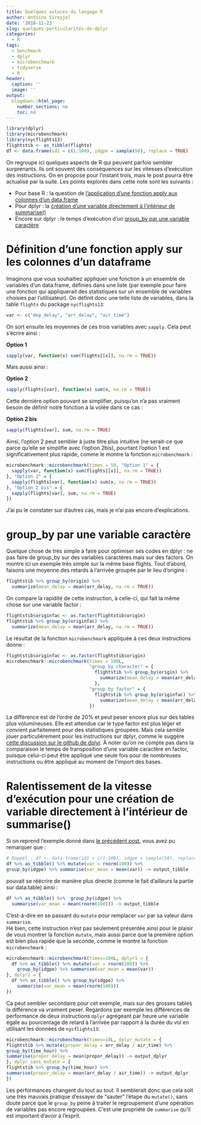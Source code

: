 ```yaml
---
title: Quelques astuces du langage R
author: Antoine Sireyjol
date: '2018-11-23'
slug: quelques-particularités-de-dplyr
categories:
  - R
tags:
  - benchmark
  - dplyr
  - microbenchmark
  - tidyverse
  - R
header:
  caption: ''
  image: ''
output:
  blogdown::html_page:
    number_sections: no
    toc: no
---
```



```r
library(dplyr)
library(microbenchmark)
library(nycflights13)
flightstib <- as_tibble(flights)
df <- data.frame(id1 = c(1:100), idgpe = sample(50), replace = TRUE)
```

On regroupe ici quelques aspects de R qui peuvent parfois sembler surprenants. Ils ont souvent des conséquences sur les vitesses d'exécution des instructions. On en propose pour l'instant trois, mais le post pourra être actualisé par la suite. Les points explorés dans cette note sont les suivants :  

* Pour base R : la question de [l'application d'une fonction apply aux colonnes d'un data.frame][Définition d'une fonction apply sur les colonnes d'un dataframe] 
* Pour dplyr : la [création d'une variable directement à l'intérieur de summarise()][Ralentissement de la vitesse d'exécution pour une création de variable directement à l'intérieur de summarise()]
* Encore sur dplyr : le temps d'exécution d'un [group_by par une variable caractère][group_by par une variable caractère]

# Définition d'une fonction apply sur les colonnes d'un dataframe
Imaginons que vous souhaitiez appliquer une fonction à un ensemble de variables d'un data.frame, définies dans une liste (par exemple pour faire une fonction qui appliquerait des statistiques sur un ensemble de variables choisies par l'utilisateur). On définit donc une telle liste de variables, dans la table `flights` du package `nycflights13`: 

```r
var <- c("dep_delay", "arr_delay", "air_time")
```

On sort ensuite les moyennes de ces trois variables avec `sapply`. Cela peut s'écrire ainsi :  
  
**Option 1**
```r
sapply(var, function(x) sum(flights[[x]], na.rm = TRUE))
```
Mais aussi ainsi :  
  
**Option 2**
```r
sapply(flights[var], function(x) sum(x, na.rm = TRUE))
```
Cette dernière option pouvant se simplifier, puisqu'on n'a pas vraiment besoin de définir notre fonction à la volée dans ce cas :  
  
**Option 2 bis**
```r
sapply(flights[var], sum, na.rm = TRUE)
```
Ainsi, l'option 2 peut sembler à juste titre plus intuitive (ne serait-ce que parce qu'elle se simplifie avec l'option 2bis), pourtant l'option 1 est significativement plus rapide, comme le montre la fonction `microbenchmark` :
```r
microbenchmark::microbenchmark(times = 50, "Option 1" = {
  sapply(var, function(x) sum(flights[[x]], na.rm = TRUE))
}, "Option 2" = {
  sapply(flights[var], function(x) sum(x, na.rm = TRUE))
}, "Option 2 bis" = {
  sapply(flights[var], sum, na.rm = TRUE)
})
```
J'ai pu le constater sur d'autres cas, mais je n'ai pas encore d'explications.

# group_by par une variable caractère

Quelque chose de très simple à faire pour optimiser ses codes en dplyr : ne pas faire de group_by sur des variables caractères mais sur des factors. On montre ici un exemple très simple sur la même base flights. Tout d'abord, faisons une moyenne des retards à l'arrivée groupée par le lieu d'origine : 
```r
flightstib %>% group_by(origin) %>% 
  summarize(mean_delay = mean(arr_delay, na.rm = TRUE))
```
On compare la rapidité de cette instruction, à celle-ci, qui fait la même chose sur une variable factor : 
```r
flightstib$originfac <- as.factor(flightstib$origin)
flightstib %>% group_by(originfac) %>% 
  summarize(mean_delay = mean(arr_delay, na.rm = TRUE))
```
Le résultat de la fonction `microbenchmark` appliquée à ces deux instructions donne : 
```r
flightstib$originfac <- as.factor(flightstib$origin)
microbenchmark::microbenchmark(times = 100L, 
                               "group by character" = {
                                 flightstib %>% group_by(origin) %>% 
                                   summarize(mean_delay = mean(arr_delay, na.rm = TRUE))
                                 },
                               "group by factor" = {
                                 flightstib %>% group_by(originfac) %>% 
                                   summarize(mean_delay = mean(arr_delay, na.rm = TRUE))
                               })
```
La différence est de l'ordre de 20% et peut peser encore plus sur des tables plus volumineuses. Elle est attendue car le type factor est plus léger et convient parfaitement pour des statistiques groupées. Mais cela semble jouer particulièrement pour les instructions sur dplyr, comme le suggère [cette discussion sur le github de dplyr](https://github.com/tidyverse/dplyr/issues/2198). À noter qu'on ne compte pas dans la comparaison le temps de transposition d'une variable caractère en factor, puisque celui-ci peut être appliqué une seule fois pour de nombreuses instructions ou être appliqué au moment de l'import des bases. 

# Ralentissement de la vitesse d'exécution pour une création de variable directement à l'intérieur de summarise()
Si on reprend l'exemple donné dans [le précédent post](https://antoinesir.netlify.com/post/vitesses-d-agr%C3%A9gation-de-data-table-et-dplyr/), vous avez pu remarquer que :
```r
# Rappel : df <- data.frame(id1 = c(1:100), idgpe = sample(50), replace = TRUE)
df %>% as_tibble() %>% mutate(var = rnorm(100)) %>% 
group_by(idgpe) %>% summarise(var_mean = mean(var)) -> output_tibble
```
pouvait se réécrire de manière plus directe (comme le fait d'ailleurs la partie sur data.table) ainsi : 
```r
df %>% as_tibble() %>%  group_by(idgpe) %>% 
  summarise(var_mean = mean(rnorm(100))) -> output_tibble
```
C'est-à-dire en se passant du `mutate` pour remplacer `var` par sa valeur dans `summarise`.  
Hé bien, cette instruction n'est pas seulement présentée ainsi pour le plaisir de vous montrer la fonction `mutate`, mais aussi parce que la première option est bien plus rapide que la seconde, comme le montre la fonction `microbenchmark` : 

```r
microbenchmark::microbenchmark(times=100L, dplyr1 = {
  df %>% as_tibble() %>% mutate(var = rnorm(100)) %>% 
    group_by(idgpe) %>% summarise(var_mean = mean(var)) 
}, dplyr2 = {
  df %>% as_tibble() %>% group_by(idgpe) %>% 
    summarise(var_mean = mean(rnorm(100))) 
})
```

Ca peut sembler secondaire pour cet exemple, mais sur des grosses tables la différence va vraiment peser. Regardons par exemple les différences de performance de deux instructions `dplyr` agrégeant par heure une variable égale au pourcentage de retard à l'arrivée par rapport à la durée du vol en utilisant les données de `nycflights13`: 

```r
microbenchmark::microbenchmark(times=10L, dplyr_mutate = {
flightstib %>% mutate(propor_delay = arr_delay / air_time) %>% 
group_by(time_hour) %>% 
summarise(propor_delay = mean(propor_delay)) -> output_dplyr 
}, dplyr_sans_mutate = {
flightstib %>% group_by(time_hour) %>% 
summarise(propor_delay = mean(arr_delay / air_time)) -> output_dplyr 
})
```
Les performances changent du tout au tout. Il semblerait donc que cela soit une très mauvais pratique d'essayer de "sauter" l'étape du `mutate()`, sans doute parce que le `group_by` peine à traiter le regroupement d'une opération de variables pas encore regroupées. C'est une propriété de `summarise` qu'il est important d'avoir à l'esprit.
